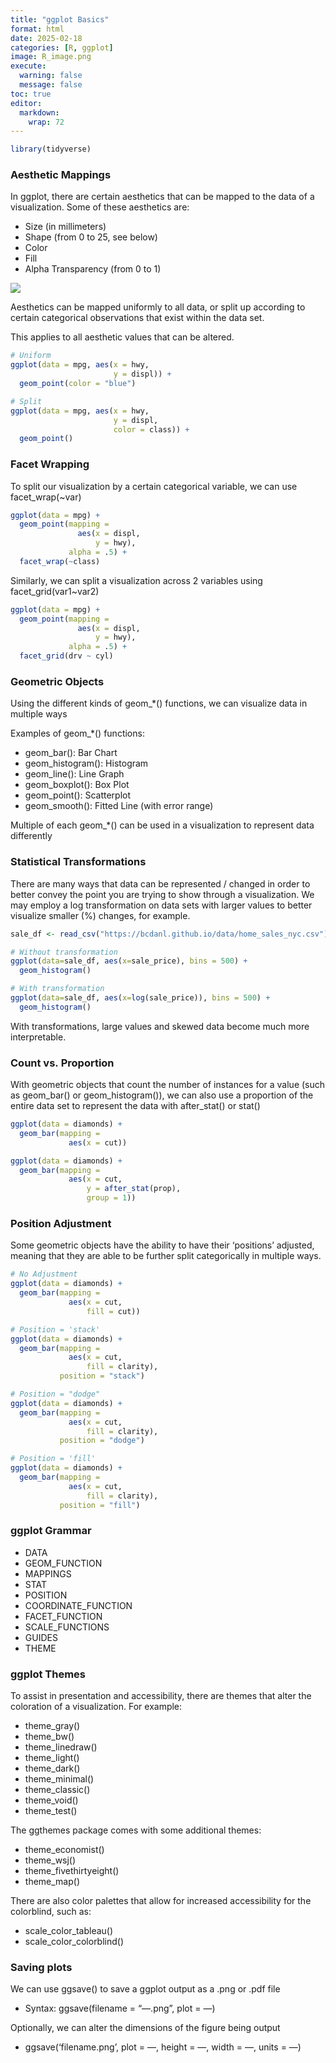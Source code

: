 ```yaml
---
title: "ggplot Basics"
format: html
date: 2025-02-18
categories: [R, ggplot]
image: R_image.png
execute: 
  warning: false
  message: false
toc: true
editor: 
  markdown: 
    wrap: 72
---
```


```r
library(tidyverse)
```

### Aesthetic Mappings

In ggplot, there are certain aesthetics that can be mapped to the data
of a visualization. Some of these aesthetics are:

-   Size (in millimeters)
-   Shape (from 0 to 25, see below)
-   Color
-   Fill
-   Alpha Transparency (from 0 to 1)

![](shapes.png)

Aesthetics can be mapped uniformly to all data, or split up according to
certain categorical observations that exist within the data set.

This applies to all aesthetic values that can be altered.

```r
# Uniform
ggplot(data = mpg, aes(x = hwy,
                       y = displ)) +
  geom_point(color = "blue")
```

```r
# Split
ggplot(data = mpg, aes(x = hwy,
                       y = displ,
                       color = class)) +
  geom_point()
```

### Facet Wrapping

To split our visualization by a certain categorical variable, we can use
facet_wrap(\~var)

```r
ggplot(data = mpg) + 
  geom_point(mapping = 
               aes(x = displ, 
                   y = hwy), 
             alpha = .5) + 
  facet_wrap(~class)
```

Similarly, we can split a visualization across 2 variables using
facet_grid(var1\~var2)

```r
ggplot(data = mpg) + 
  geom_point(mapping = 
               aes(x = displ, 
                   y = hwy),
             alpha = .5) + 
  facet_grid(drv ~ cyl)
```

### Geometric Objects

Using the different kinds of geom\_\*() functions, we can visualize data
in multiple ways

Examples of geom\_\*() functions:

-   geom_bar(): Bar Chart
-   geom_histogram(): Histogram
-   geom_line(): Line Graph
-   geom_boxplot(): Box Plot
-   geom_point(): Scatterplot
-   geom_smooth(): Fitted Line (with error range)

Multiple of each geom\_\*() can be used in a visualization to represent
data differently


### Statistical Transformations

There are many ways that data can be represented / changed in order to
better convey the point you are trying to show through a visualization.
We may employ a log transformation on data sets with larger values to
better visualize smaller (%) changes, for example.

```r
sale_df <- read_csv("https://bcdanl.github.io/data/home_sales_nyc.csv")
```

```r
# Without transformation
ggplot(data=sale_df, aes(x=sale_price), bins = 500) +
  geom_histogram()
```

```r
# With transformation
ggplot(data=sale_df, aes(x=log(sale_price)), bins = 500) +
  geom_histogram()
```

With transformations, large values and skewed data become much more
interpretable.

### Count vs. Proportion

With geometric objects that count the number of instances for a value
(such as geom_bar() or geom_histogram()), we can also use a proportion
of the entire data set to represent the data with after_stat() or stat()

```r
ggplot(data = diamonds) + 
  geom_bar(mapping = 
             aes(x = cut))
```

```r
ggplot(data = diamonds) + 
  geom_bar(mapping = 
             aes(x = cut, 
                 y = after_stat(prop), 
                 group = 1))
```

### Position Adjustment

Some geometric objects have the ability to have their 'positions'
adjusted, meaning that they are able to be further split categorically
in multiple ways.

```r
# No Adjustment
ggplot(data = diamonds) + 
  geom_bar(mapping = 
             aes(x = cut, 
                 fill = cut))
```

```r
# Position = 'stack'
ggplot(data = diamonds) + 
  geom_bar(mapping = 
             aes(x = cut, 
                 fill = clarity),
           position = "stack")
```

```r
# Position = "dodge"
ggplot(data = diamonds) + 
  geom_bar(mapping = 
             aes(x = cut, 
                 fill = clarity),
           position = "dodge")
```

```r
# Position = 'fill'
ggplot(data = diamonds) + 
  geom_bar(mapping = 
             aes(x = cut, 
                 fill = clarity),
           position = "fill")
```


### ggplot Grammar

- DATA
- GEOM_FUNCTION
- MAPPINGS
- STAT
- POSITION
- COORDINATE_FUNCTION
- FACET_FUNCTION
- SCALE_FUNCTIONS
- GUIDES
- THEME


### ggplot Themes

To assist in presentation and accessibility, there are themes that alter the coloration of a visualization. For example:

- theme_gray()
- theme_bw()
- theme_linedraw()
- theme_light()
- theme_dark()
- theme_minimal()
- theme_classic()
- theme_void()
- theme_test()

The ggthemes package comes with some additional themes:

- theme_economist()
- theme_wsj()
- theme_fivethirtyeight()
- theme_map()


There are also color palettes that allow for increased accessibility for the colorblind, such as:

- scale_color_tableau()
- scale_color_colorblind()


### Saving plots

We can use ggsave() to save a ggplot output as a .png or .pdf file

- Syntax: ggsave(filename = "---.png", plot = ---)

Optionally, we can alter the dimensions of the figure being output

- ggsave('filename.png', plot = ---, height = ---, width = ---, units = ---)